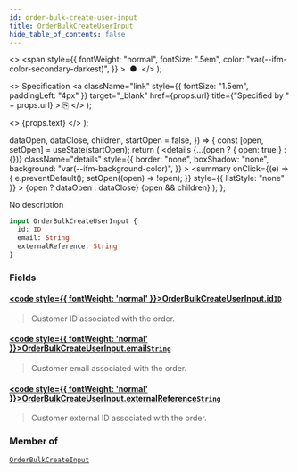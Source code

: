 ```yaml
---
id: order-bulk-create-user-input
title: OrderBulkCreateUserInput
hide_table_of_contents: false
---
```


  <>
    <span
      style={{
        fontWeight: "normal",
        fontSize: ".5em",
        color: "var(--ifm-color-secondary-darkest)",
      }}
    >
      &nbsp;●&nbsp;
    </span>
  </>
);

  <>
    Specification
    <a
      className="link"
      style={{ fontSize: "1.5em", paddingLeft: "4px" }}
      target="\_blank"
      href={props.url}
      title={"Specified by " + props.url}
    >
      ⎘
    </a>
  </>
);

  <>
    <span className={props.class}>{props.text}</span>
  </>
);


  dataOpen,
  dataClose,
  children,
  startOpen = false,
}) => {
  const [open, setOpen] = useState(startOpen);
  return (
    <details
      {...(open ? { open: true } : {})}
      className="details"
      style={{
        border: "none",
        boxShadow: "none",
        background: "var(--ifm-background-color)",
      }}
    >
      <summary
        onClick={(e) => {
          e.preventDefault();
          setOpen((open) => !open);
        }}
        style={{ listStyle: "none" }}
      >
        {open ? dataOpen : dataClose}
      </summary>
      {open && children}
    </details>
  );
};

No description

```graphql
input OrderBulkCreateUserInput {
  id: ID
  email: String
  externalReference: String
}
```

### Fields

#### [<code style={{ fontWeight: 'normal' }}>OrderBulkCreateUserInput.<b>id</b></code>](#)<Bullet />[`ID`](../../../api-reference/miscellaneous/scalars/id) <Badge class="badge badge--secondary" text="scalar"/>

> Customer ID associated with the order.

#### [<code style={{ fontWeight: 'normal' }}>OrderBulkCreateUserInput.<b>email</b></code>](#)<Bullet />[`String`](../../../api-reference/miscellaneous/scalars/string) <Badge class="badge badge--secondary" text="scalar"/>

> Customer email associated with the order.

#### [<code style={{ fontWeight: 'normal' }}>OrderBulkCreateUserInput.<b>externalReference</b></code>](#)<Bullet />[`String`](../../../api-reference/miscellaneous/scalars/string) <Badge class="badge badge--secondary" text="scalar"/>

> Customer external ID associated with the order.

### Member of

[`OrderBulkCreateInput`](../../../api-reference/orders/inputs/order-bulk-create-input) <Badge class="badge badge--secondary" text="input"/>
